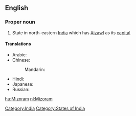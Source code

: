 ==English==
{{wikipedia}}

===Proper noun===
{{en-proper noun}}

# State in north-eastern [[India]] which has [[Aizawl]] as its [[capital]].

====Translations====
{{trans-top|state}}
* Arabic: {{t|ar|ميزورام|m|tr=mizuraam|sc=Arab}}
* Chinese:
*: Mandarin: {{t|zh|米佐拉姆邦|tr=Mǐzuǒlāmǔ-bāng|sc=Hani}}
{{trans-mid}}
* Hindi: {{t|hi|मिज़ोरम|tr=mizoram|sc=Deva}}
* Japanese: {{t|ja|ミゾラム|tr=Mizoramu|sc=Jpan}}
* Russian: {{t|ru|Мизорам|m|tr=Mizorám|sc=Cyrl}}
{{trans-bottom}}

[[Category:India]]
[[Category:States of India]]

[[hu:Mizoram]]
[[nl:Mizoram]]